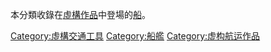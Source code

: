 {{Commonscat|Ships in fiction}}
本分類收錄在[[虛構作品|虛構作品]]中登場的[[船|船]]。

[[Category:虛構交通工具|Category:虛構交通工具]]
[[Category:船艦|Category:船艦]]
[[Category:虚构航运作品|Category:虚构航运作品]]
